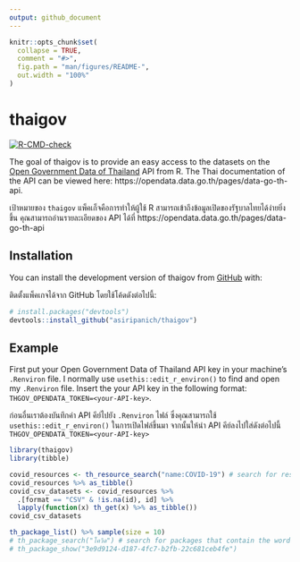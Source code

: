 ```yaml
---
output: github_document
---
```


<!-- README.md is generated from README.Rmd. Please edit that file -->

```r
knitr::opts_chunk$set(
  collapse = TRUE,
  comment = "#>",
  fig.path = "man/figures/README-",
  out.width = "100%"
)
```

# thaigov

<!-- badges: start -->
[![R-CMD-check](https://github.com/asiripanich/thaigov/workflows/R-CMD-check/badge.svg)](https://github.com/asiripanich/thaigov/actions)
<!-- badges: end -->

The goal of thaigov is to provide an easy access to the datasets on the [Open Government Data of Thailand](https://data.go.th/) API from R.
The Thai documentation of the API can be viewed here: https://opendata.data.go.th/pages/data-go-th-api.

เป้าหมายของ `thaigov` แพ็คเก็จคือการทำให้ผู้ใช้ R สามารถเข้าถึงข้อมูลเปิดของรัฐบาลไทยได้ง่ายยิ่งขึ้น คุณสามารถอ่านรายละเอียดของ API ได้ที่ https://opendata.data.go.th/pages/data-go-th-api

## Installation

You can install the development version of thaigov from [GitHub](https://github.com/) with:

ติดตั้งแพ็คเกจได้จาก GitHub โดยใช้โค้ดดังต่อไปนี้:

``` r
# install.packages("devtools")
devtools::install_github("asiripanich/thaigov")
```

## Example

First put your Open Government Data of Thailand API key in your machine's `.Renviron` file. 
I normally use `usethis::edit_r_environ()` to find and open my `.Renviron` file.
Insert the your API key in the following format: `THGOV_OPENDATA_TOKEN=<your-API-key>`.

ก่อนอื่นเราต้องบันทึกค่า API คีย์ไปยัง `.Renviron` ไฟล์ ซึ่งคุณสามารถใช้ `usethis::edit_r_environ()` ในการเปิดไฟล์ขึ้นมา
จากนั้นให้นำ API คีย์ลงไปใส่ดังต่อไปนี้ `THGOV_OPENDATA_TOKEN=<your-API-key>`

```r
library(thaigov)
library(tibble)

covid_resources <- th_resource_search("name:COVID-19") # search for resources that contain the word "COVID" in Thai in their description.
covid_resources %>% as_tibble()
covid_csv_datasets <- covid_resources %>%
  .[format == "CSV" & !is.na(id), id] %>%
  lapply(function(x) th_get(x) %>% as_tibble())
covid_csv_datasets

th_package_list() %>% sample(size = 10)
# th_package_search("โควิด") # search for packages that contain the word "COVID" in Thai.
# ​th_package_show("3e9d9124-d187-4fc7-b2fb-22c681ceb4fe")
```
